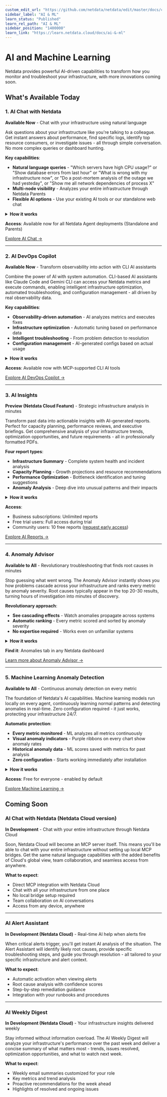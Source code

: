```yaml
---
custom_edit_url: "https://github.com/netdata/netdata/edit/master/docs/category-overview-pages/machine-learning-and-assisted-troubleshooting.md"
sidebar_label: "AI & ML"
learn_status: "Published"
learn_rel_path: "AI & ML"
sidebar_position: "1400000"
learn_link: "https://learn.netdata.cloud/docs/ai-&-ml"
---
```


# AI and Machine Learning

Netdata provides powerful AI-driven capabilities to transform how you monitor and troubleshoot your infrastructure, with more innovations coming soon.

## What's Available Today

### 1. AI Chat with Netdata

**Available Now** - Chat with your infrastructure using natural language

Ask questions about your infrastructure like you're talking to a colleague. Get instant answers about performance, find specific logs, identify top resource consumers, or investigate issues - all through simple conversation. No more complex queries or dashboard hunting.

**Key capabilities**:

- **Natural language queries** - "Which servers have high CPU usage?" or "Show database errors from last hour" or "What is wrong with my infrastructure now", or "Do a post-mortem analysis of the outage we had yesteday", or "Show me all network dependencies of process X"
- **Multi-node visibility** - Analyzes your entire infrastructure through Netdata Parents
- **Flexible AI options** - Use your existing AI tools or our standalone web chat

<details>
<summary><strong>How it works</strong></summary>

- **MCP integration** - You chat with an LLM, that has access to your observability data, via Model Context Protocol (MCP)
- **Choice of AI providers** - Claude, GPT-4, Gemini, and others
- **Two deployment options** - Use an existing AI client that supports MCP, or use a web page chat we created for it (LLM is pay-per-use with API keys)
- **Real-time data access** - Query live metrics, logs, processes, network connections, and system state
- **Secure connection** - LLM has access to your data via the LLM client

</details>

**Access**: Available now for all Netdata Agent deployments (Standalone and Parents)

[Explore AI Chat →](./chat-with-netdata-mcp)

---

### 2. AI DevOps Copilot

**Available Now** - Transform observability into action with CLI AI assistants

Combine the power of AI with system automation. CLI-based AI assistants like Claude Code and Gemini CLI can access your Netdata metrics and execute commands, enabling intelligent infrastructure optimization, automated troubleshooting, and configuration management - all driven by real observability data.

**Key capabilities**:

- **Observability-driven automation** - AI analyzes metrics and executes fixes
- **Infrastructure optimization** - Automatic tuning based on performance data
- **Intelligent troubleshooting** - From problem detection to resolution
- **Configuration management** - AI-generated configs based on actual usage

<details>
<summary><strong>How it works</strong></summary>

- **MCP-enabled CLI tools** - Claude Code, Gemini CLI, and others
- **Bidirectional integration** - Read metrics, execute commands
- **Context-aware decisions** - AI understands your infrastructure state
- **Safe execution** - Review AI suggestions before implementation
- **Team collaboration** - Share configurations via version control

</details>

**Access**: Available now with MCP-supported CLI AI tools

[Explore AI DevOps Copilot →](./ai-devops-copilot/ai-devops-copilot)

---

### 3. AI Insights

**Preview (Netdata Cloud Feature)** - Strategic infrastructure analysis in minutes

Transform past data into actionable insights with AI-generated reports. Perfect for capacity planning, performance reviews, and executive briefings. Get comprehensive analysis of your infrastructure trends, optimization opportunities, and future requirements - all in professionally formatted PDFs.

**Four report types**:

- **Infrastructure Summary** - Complete system health and incident analysis
- **Capacity Planning** - Growth projections and resource recommendations
- **Performance Optimization** - Bottleneck identification and tuning suggestions
- **Anomaly Analysis** - Deep dive into unusual patterns and their impacts

<details>
<summary><strong>How it works</strong></summary>

- **2-3 minute generation** - Analyzes historical data comprehensively
- **PDF downloads** - Professional reports ready for sharing
- **Embedded visualizations** - Charts and graphs from your actual data
- **Executive-ready** - Clear summaries with technical details included
- **Secure processing** - Data analyzed then immediately discarded

</details>

**Access**:

- Business subscriptions: Unlimited reports
- Free trial users: Full access during trial
- Community users: 10 free reports ([request early access](https://discord.gg/mPZ6WZKKG2))

[Explore AI Reports →](./ai-insights)

---

### 4. Anomaly Advisor

**Available to All** - Revolutionary troubleshooting that finds root causes in minutes

Stop guessing what went wrong. The Anomaly Advisor instantly shows you how problems cascade across your infrastructure and ranks every metric by anomaly severity. Root causes typically appear in the top 20-30 results, turning hours of investigation into minutes of discovery.

**Revolutionary approach**:

- **See cascading effects** - Watch anomalies propagate across systems
- **Automatic ranking** - Every metric scored and sorted by anomaly severity
- **No expertise required** - Works even on unfamiliar systems

<details>
<summary><strong>How it works</strong></summary>

- **Data-driven analysis** - No hypotheses needed, the data reveals the story
- **Influence tracking** - Shows what influenced and what was influenced
- **Time window analysis** - Highlight any incident period for investigation
- **Scale-agnostic** - Works identically from 10 to 10,000 nodes
- **Visual propagation** - See anomaly clusters and cascades instantly

</details>

**Find it**: Anomalies tab in any Netdata dashboard

[Learn more about Anomaly Advisor →](./anomaly-advisor)

---

### 5. Machine Learning Anomaly Detection

**Available to All** - Continuous anomaly detection on every metric

The foundation of Netdata's AI capabilities. Machine learning models run locally on every agent, continuously learning normal patterns and detecting anomalies in real-time. Zero configuration required - it just works, protecting your infrastructure 24/7.

**Automatic protection**:

- **Every metric monitored** - ML analyzes all metrics continuously
- **Visual anomaly indicators** - Purple ribbons on every chart show anomaly rates
- **Historical anomaly data** - ML scores saved with metrics for past analysis
- **Zero configuration** - Starts working immediately after installation

<details>
<summary><strong>How it works</strong></summary>

- **Local ML engine** - Runs on every Netdata Agent, no cloud dependency
- **Multiple models** - Consensus approach reduces noise and false positives by 99%
- **Integrated storage** - Anomaly scores saved in the database with metrics
- **Historical queries** - Query past anomaly rates just like any other metric
- **Visual integration** - Purple anomaly ribbons appear on all charts automatically
- **Minimal overhead** - Designed for production environments
- **Privacy by design** - Your data never leaves your infrastructure

</details>

**Access**: Free for everyone - enabled by default

[Explore Machine Learning →](./machine-learning-anomaly-detection)

## Coming Soon

### AI Chat with Netdata (Netdata Cloud version)

**In Development** - Chat with your entire infrastructure through Netdata Cloud

Soon, Netdata Cloud will become an MCP server itself. This means you'll be able to chat with your entire infrastructure without setting up local MCP bridges. Get the same natural language capabilities with the added benefits of Cloud's global view, team collaboration, and seamless access from anywhere.

**What to expect**:

- Direct MCP integration with Netdata Cloud
- Chat with all your infrastructure from one place
- No local bridge setup required
- Team collaboration on AI conversations
- Access from any device, anywhere

---

### AI Alert Assistant

**In Development (Netdata Cloud)** - Real-time AI help when alerts fire

When critical alerts trigger, you'll get instant AI analysis of the situation. The Alert Assistant will identify likely root causes, provide specific troubleshooting steps, and guide you through resolution - all tailored to your specific infrastructure and alert context.

**What to expect**:

- Automatic activation when viewing alerts
- Root cause analysis with confidence scores
- Step-by-step remediation guidance
- Integration with your runbooks and procedures

---

### AI Weekly Digest

**In Development (Netdata Cloud)** - Your infrastructure insights delivered weekly

Stay informed without information overload. The AI Weekly Digest will analyze your infrastructure's performance over the past week and deliver a concise summary of what matters most - trends, issues resolved, optimization opportunities, and what to watch next week.

**What to expect**:

- Weekly email summaries customized for your role
- Key metrics and trend analysis
- Proactive recommendations for the week ahead
- Highlights of resolved and ongoing issues
